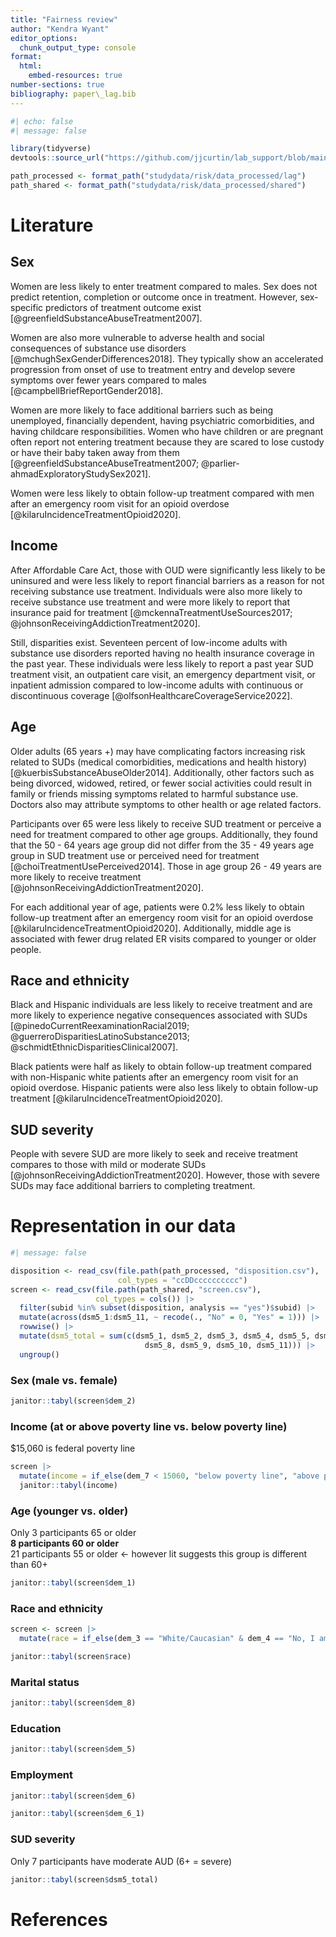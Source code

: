 ```yaml
---
title: "Fairness review"
author: "Kendra Wyant"
editor_options: 
  chunk_output_type: console
format: 
  html: 
    embed-resources: true
number-sections: true
bibliography: paper\_lag.bib
---
```


```r
#| echo: false
#| message: false

library(tidyverse)
devtools::source_url("https://github.com/jjcurtin/lab_support/blob/main/format_path.R?raw=true")

path_processed <- format_path("studydata/risk/data_processed/lag")
path_shared <- format_path("studydata/risk/data_processed/shared")
```

# Literature

## Sex 
Women are less likely to enter treatment compared to males. Sex does not predict retention, completion or outcome once in treatment. However, sex-specific predictors of treatment outcome exist [@greenfieldSubstanceAbuseTreatment2007].

Women are also more vulnerable to adverse health and social consequences of substance use disorders [@mchughSexGenderDifferences2018]. They typically show an accelerated progression from onset of use to treatment entry and develop severe symptoms over fewer years compared to males [@campbellBriefReportGender2018].   

Women are more likely to face additional barriers such as being unemployed, financially dependent, having psychiatric comorbidities, and having childcare responsibilities. Women who have children or are pregnant often report not entering treatment because they are scared to lose custody or have their baby taken away from them [@greenfieldSubstanceAbuseTreatment2007; @parlier-ahmadExploratoryStudySex2021].

Women were less likely to obtain follow-up treatment compared with men after an emergency room visit for an opioid overdose [@kilaruIncidenceTreatmentOpioid2020].

## Income 
After Affordable Care Act, those with OUD were significantly less likely to be uninsured and were less likely to report financial barriers as a reason for not receiving substance use treatment. Individuals were also more likely to receive substance use treatment and were more likely to report that insurance paid for treatment [@mckennaTreatmentUseSources2017; @johnsonReceivingAddictionTreatment2020].

Still, disparities exist. Seventeen percent of low-income adults with substance use disorders reported having no health insurance coverage in the past year. These individuals were less likely to report a past year SUD treatment visit, an outpatient care visit, an emergency department visit, or inpatient admission compared to low-income adults with continuous or discontinuous coverage [@olfsonHealthcareCoverageService2022]. 
	
## Age 
Older adults (65 years +) may have complicating factors increasing risk related to SUDs (medical comorbidities, medications and health history) [@kuerbisSubstanceAbuseOlder2014]. Additionally, other factors such as being divorced, widowed, retired, or fewer social activities could result in family or friends missing symptoms related to harmful substance use. Doctors also may attribute symptoms to other health or age related factors.

Participants over 65 were less likely to receive SUD treatment or perceive a need for treatment compared to other age groups. Additionally, they found that the 50 - 64 years age group did not differ from the 35 - 49 years age group in SUD treatment use or perceived need for treatment [@choiTreatmentUsePerceived2014]. Those in age group 26 - 49 years are more likely to receive treatment [@johnsonReceivingAddictionTreatment2020].
			
For each additional year of age, patients were 0.2% less likely to obtain follow-up treatment after an emergency room visit for an opioid overdose [@kilaruIncidenceTreatmentOpioid2020]. Additionally, middle age is associated with fewer drug related ER visits compared to younger or older people.

## Race and ethnicity

Black and Hispanic individuals are less likely to receive treatment and are more likely to experience negative consequences associated with SUDs [@pinedoCurrentReexaminationRacial2019; @guerreroDisparitiesLatinoSubstance2013; @schmidtEthnicDisparitiesClinical2007]. 

Black patients were half as likely to obtain follow-up treatment compared with non-Hispanic white patients after an emergency room visit for an opioid overdose. Hispanic patients were also less likely to obtain follow-up treatment [@kilaruIncidenceTreatmentOpioid2020].

## SUD severity
People with severe SUD are more likely to seek and receive treatment compares to those with mild or moderate SUDs [@johnsonReceivingAddictionTreatment2020]. However, those with severe SUDs may face additional barriers to completing treatment.


# Representation in our data

```r
#| message: false

disposition <- read_csv(file.path(path_processed, "disposition.csv"), 
                        col_types = "ccDDcccccccccc")
screen <- read_csv(file.path(path_shared, "screen.csv"), 
                   col_types = cols()) |>
  filter(subid %in% subset(disposition, analysis == "yes")$subid) |> 
  mutate(across(dsm5_1:dsm5_11, ~ recode(., "No" = 0, "Yes" = 1))) |>  
  rowwise() |>  
  mutate(dsm5_total = sum(c(dsm5_1, dsm5_2, dsm5_3, dsm5_4, dsm5_5, dsm5_6, dsm5_7, 
                              dsm5_8, dsm5_9, dsm5_10, dsm5_11))) |>  
  ungroup() 
```

### Sex (male vs. female)
```r
janitor::tabyl(screen$dem_2)
```


### Income (at or above poverty line vs. below poverty line)


$15,060 is federal poverty line
```r
screen |> 
  mutate(income = if_else(dem_7 < 15060, "below poverty line", "above poverty line")) |> 
  janitor::tabyl(income)
```

### Age (younger vs. older)

Only 3 participants 65 or older    
**8 participants 60 or older**    
21 participants 55 or older <- however lit suggests this group is different than 60+
```r
janitor::tabyl(screen$dem_1)
```


### Race and ethnicity

```r
screen <- screen |> 
  mutate(race = if_else(dem_3 == "White/Caucasian" & dem_4 == "No, I am not of Hispanic, Latino, or Spanish origin", "Non-Hispanic White", "Other"))

janitor::tabyl(screen$race)
```

### Marital status

```r
janitor::tabyl(screen$dem_8)
```

### Education

```r
janitor::tabyl(screen$dem_5)
```

### Employment

```r
janitor::tabyl(screen$dem_6)

janitor::tabyl(screen$dem_6_1)

```

### SUD severity
Only 7 participants have moderate AUD (6+ = severe)
```r
janitor::tabyl(screen$dsm5_total)
```


# References
